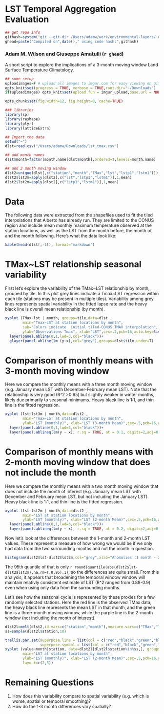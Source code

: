 
LST Temporal Aggregation Evaluation
====
```r
## get repo info
githash=system("git --git-dir /Users/adamw/work/environmental-layers/.git log --pretty=format:'%h' -n 1",intern=T)
ghead=paste("Compiled on",date()," using code hash:",githash)
```

### Adam M. Wilson and Giuseppe Amatulli (`r ghead`)

A short script to explore the implications of a 3-month moving window Land Surface Temperature Climatology.

```r
## some setup
uploadimages=F # upload all images to imgur.com for easy viewing on github
opts_knit$set(progress = TRUE, verbose = TRUE,root.dir="~/Downloads")
if(uploadimages) opts_knit$set(upload.fun = imgur_upload,base.url = NULL) 

opts_chunk$set(fig.width=12, fig.height=8, cache=TRUE)

### libraries
library(sp)
library(reshape)
library(plyr)
library(latticeExtra)

## Import the data
setwd("~")
dlst=read.csv("/Users/adamw/Downloads/lst_tmax.csv")

## add month names
dlst$month=factor(month.name[dlst$month],ordered=T,levels=month.name)

## add 3 month moving window
dlst2=unique(dlst[,c("station","month","TMax","lst","lstp1","lstm1")])
dlst2$lst3m=apply(dlst2[,c("lst","lstp1","lstm1")],1,mean)
dlst2$lst2m=apply(dlst2[,c("lstp1","lstm1")],1,mean)

```

# Data
The following data were extracted from the shapefiles used to fit the tiled interpolations that Alberto has already run. They are limited to the CONUS region and include mean monthly maximum temperature observed at the station locations, as well as the LST from the month before, the month of, and the month following.  Here's what the data look like:

```r
kable(head(dlst[,-1]), format="markdown")
```


# TMax~LST relationship seasonal variability 

First let's explore the variability of the TMax~LST relationship by month, grouped by tile.  In this plot grey lines indicate a Tmax~LST regression within each tile (stations may be present in multiple tiles). Variability among grey lines represents spatial variability in the fitted lapse rate and the heavy black line is overall mean relationship (by month).
```r
xyplot (TMax~lst | month, groups=tile,data=dlst , 
        main="Tmax~LST at station locations by month",
        sub="Colors indicate  initial tiled-CONUS TMAX interpolation",
        ylab="Observations Tmax", xlab="LST",cex=.2,pch=16,auto.key=list(space="right"))+
  layer(panel.abline(0,1,lwd=3,col="black"))+
  glayer(panel.abline(lm (y~x),col="grey"),groups=dlst$tile,under=T)
```


# Comparison of monthly means with 3-month moving window
Here we compare the monthly means with a three month moving window (e.g. January mean LST with December-February mean LST).  Note that the relationship is very good (R^2 >0.95) but slightly weaker in winter months, likely due primarily to seasonal minimums.  Heavy black line is 1:1, and thin line is the fitted regression.

```r
xyplot (lst~lst3m | month,data=dlst2 , 
        main="Tmax~LST at station locations by month",
        ylab="LST (monthly)", xlab="LST (3-month Mean)",cex=.5,pch=16,auto.key=list(space="right"))+
  layer(panel.abline(0,1,lwd=3,col="black"))+
  layer(panel.ablineq(lm(y ~ x), r.sq = TRUE, at = 0.1, digits=2,adj=0:1,pos=4,offset=3,col="black"), style = 2)

```

# Comparison of monthly means with 2-month moving window that does not include the month
Here we compare the monthly means with a two month moving window that does not include the month of interest (e.g. January mean LST with December and February mean LST, but not including the January LST).  Heavy black line is 1:1, and thin line is the fitted regression.

```r
xyplot (lst~lst2m | month,data=dlst2 , 
        main="LST at station locations by month",
        ylab="LST (monthly)", xlab="LST (2-month Mean)",cex=.5,pch=16,auto.key=list(space="right"))+
  layer(panel.abline(0,1,lwd=3,col="black"))+
  layer(panel.ablineq(lm(y ~ x), r.sq = TRUE, at = 0.2, digits=2,adj=0:1,pos=4,offset=2,col="black"), style = 2)

```

Now let's look at the differences between the 1-month and 2-month LST values.  These represent a measure of how wrong we would be if we only had data from the two surrounding months and not the month in question.  

```r
histogram(dlst2$lst-dlst2$lst2m,col="grey",xlab="Anomolies (1 month - 2 month means)")
```
The 95th quantile of that is only `r round(quantile(abs(dlst2$lst-dlst2$lst2m),na.rm=T,0.95),1)`, so the differences are quite small. From this analysis, it appears that broadening the temporal window window will maintain relativly consistent estimate of LST (R^2 ranged from 0.88-0.9) even when using only data from the surrounding months.

Let's see how the seasonal cycle is represented by these proxies for a few randomly selected stations.  Here the red line is the observed TMax data, the heavy black line represents the mean LST in that month, and the green line is a three-month moving window, while the purple line is the 2-month window (not including the month of interest).

```r
dlst2l=melt(dlst2,id.vars=c("station","month"),measure.vars=c("TMax","lst","lst3m","lst2m"))
ss=sample(dlst2l$station,10)
```

```r
trellis.par.set(superpose.line = list(col = c("red","black","green","blue"),lwd=c(2,2,1,1)),
                superpose.symbol = list(col = c("red","black","green","blue"),lwd=c(2,2,1,1)))
xyplot (value~month|station, data=dlst2l[dlst2l$station%in%ss,], groups=variable,type="l",
        main="LST at station locations by month",
        ylab="LST (monthly)", xlab="LST (2-month Mean)",cex=.5,pch=16,auto.key=list(space="right"),scales=list(x=list(rot=45)),
        layout=c(2,5))

```


#  Remaining Questions  

1. How does this variability compare to spatial variability (e.g. which is worse, spatial or temporal smoothing)?
2. How do the 1-3 month differences vary spatially?
